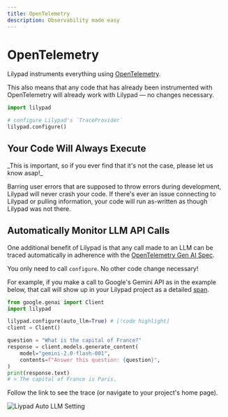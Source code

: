 ```yaml
---
title: OpenTelemetry
description: Observability made easy
---
```


# OpenTelemetry

Lilypad instruments everything using [OpenTelemetry](https://opentelemetry.io/).

This also means that any code that has already been instrumented with OpenTelemetry will already work with Lilypad — no changes necessary.

```python
import lilypad

# configure Lilypad's `TraceProvider`
lilypad.configure()
```

## Your Code Will Always Execute

<Warning>
    _This is important, so if you ever find that it's not the case, please let us know asap!_
</Warning>

Barring user errors that are supposed to throw errors during development, Lilypad will never crash your code. If there's ever an issue connecting to Lilypad or pulling information, your code will run as-written as though Lilypad was not there.

## Automatically Monitor LLM API Calls

One additional benefit of Lilypad is that any call made to an LLM can be traced automatically in adherence with the [OpenTelemetry Gen AI Spec](https://opentelemetry.io/docs/specs/semconv/registry/attributes/gen-ai/).

You only need to call `configure`. No other code change necessary!

For example, if you make a call to Google's Gemini API as in the example below, that call will show up in your Lilypad project as a detailed [span](/docs/lilypad/observability/spans).

```python
from google.genai import Client
import lilypad

lilypad.configure(auto_llm=True) # [!code highlight]
client = Client()

question = "What is the capital of France?"
response = client.models.generate_content(
    model="gemini-2.0-flash-001",
    contents=f"Answer this question: {question}",
)
print(response.text)
# > The capital of France is Paris.
```

Follow the link to see the trace (or navigate to your project's home page).

![Liypad Auto LLM Setting](/assets/docs/lilypad/observability/open-telemetry/auto-llm.png)
